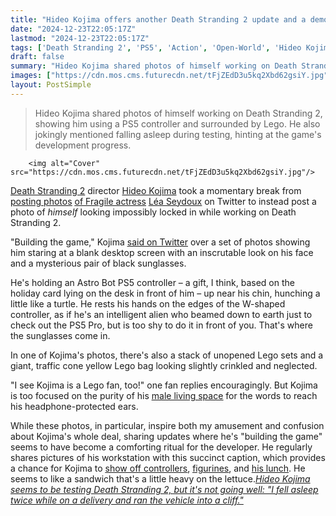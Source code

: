```yaml
---
title: "Hideo Kojima offers another Death Stranding 2 update and a demonstration of his unique PS5 controller technique: 'Building the game'"
date: "2024-12-23T22:05:17Z"
lastmod: "2024-12-23T22:05:17Z"
tags: ['Death Stranding 2', 'PS5', 'Action', 'Open-World', 'Hideo Kojima']
draft: false
summary: "Hideo Kojima shared photos of himself working on Death Stranding 2, showing him using a PS5 controller and surrounded by Lego.  He also jokingly mentioned falling asleep during testing, hinting at the game's development progress."
images: ["https://cdn.mos.cms.futurecdn.net/tFjZEdD3u5kq2Xbd62gsiY.jpg"]
layout: PostSimple
---
```

> Hideo Kojima shared photos of himself working on Death Stranding 2, showing him using a PS5 controller and surrounded by Lego.  He also jokingly mentioned falling asleep during testing, hinting at the game's development progress.


        <img alt="Cover" src="https://cdn.mos.cms.futurecdn.net/tFjZEdD3u5kq2Xbd62gsiY.jpg"/>
        
[Death Stranding 2](https://www.gamesradar.com/death-stranding-2-guide/) director [Hideo Kojima](https://www.gamesradar.com/tag/hideo-kojima/) took a momentary break from [<u>posting photos</u>](https://x.com/Lisa_West_Pix/status/1870580282182738389) [<u>of Fragile actress</u>](https://x.com/Lisa_West_Pix/status/1870805389832241354) [<u>Léa Seydoux</u>](https://x.com/Lisa_West_Pix/status/1870846580720591269) on Twitter to instead post a photo of *himself* looking impossibly locked in while working on Death Stranding 2. 

"Building the game," Kojima [<u>said on Twitter</u>](https://x.com/HIDEO_KOJIMA_EN/status/1871184935786340430) over a set of photos showing him staring at a blank desktop screen with an inscrutable look on his face and a mysterious pair of black sunglasses. 

He's holding an Astro Bot PS5 controller – a gift, I think, based on the holiday card lying on the desk in front of him – up near his chin, hunching a little like a turtle. He rests his hands on the edges of the W-shaped controller, as if he's an intelligent alien who beamed down to earth just to check out the PS5 Pro, but is too shy to do it in front of you. That's where the sunglasses come in.

In one of Kojima's photos, there's also a stack of unopened Lego sets and a giant, traffic cone yellow Lego bag looking slightly crinkled and neglected.

"I see Kojima is a Lego fan, too!" one fan replies encouragingly. But Kojima is too focused on the purity of his [<u>male living space</u>](https://www.reddit.com/r/malelivingspace/) for the words to reach his headphone-protected ears.

While these photos, in particular, inspire both my amusement and confusion about Kojima's whole deal, sharing updates where he's "building the game" seems to have become a comforting ritual for the developer. He regularly shares pictures of his workstation with this succinct caption, which provides a chance for Kojima to [<u>show off controllers</u>](https://x.com/HIDEO_KOJIMA_EN/status/1861307096245117247), [<u>figurines</u>](https://x.com/HIDEO_KOJIMA_EN/status/1851984879950663832), and [<u>his lunch</u>](https://x.com/HIDEO_KOJIMA_EN/status/1850854746074271894). He seems to like a sandwich that's a little heavy on the lettuce.[<em>Hideo Kojima seems to be testing Death Stranding 2, but it's not going well: "I fell asleep twice while on a delivery and ran the vehicle into a cliff."</em>](https://www.gamesradar.com/games/open-world/hideo-kojima-seems-to-be-testing-death-stranding-2-but-its-not-going-well-i-fell-asleep-twice-while-on-a-delivery-and-ran-the-vehicle-into-a-cliff/)
        
